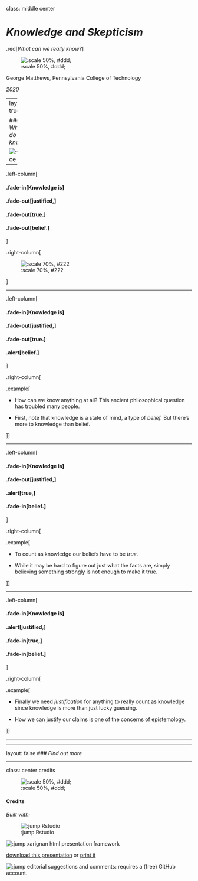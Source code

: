 class: middle center

# *Knowledge and Skepticism*

.red[*What can we really know?*]

![:scale 50%, #ddd;](img/construction.png)

George Matthews, Pennsylvania College of Technology

*2020*

---
layout: true

### *What do I know?*

![:vspace 20]()

---

.left-column[

#### .fade-in[Knowledge is]

#### .fade-out[justified,]

#### .fade-out[true.]

#### .fade-out[belief.]

]

.right-column[

![:scale 70%, #222](img/06/books-photorama.jpg)

]

---

.left-column[

#### .fade-in[Knowledge is]

#### .fade-out[justified,]

#### .fade-out[true.]

#### .alert[belief.]

]

.right-column[

.example[

- How can we know anything at all? This ancient philosophical question has troubled many people.

- First, note that knowledge is a state of mind, a type of *belief.* But there's more to knowledge than belief.

]]

---

.left-column[

#### .fade-in[Knowledge is]

#### .fade-out[justified,]

#### .alert[true,]

#### .fade-in[belief.]

]

.right-column[

.example[

- To count as knowledge our beliefs have to be *true.* 

- While it may be hard to figure out just what the facts are, simply believing something strongly is not enough to make it true. 

]]

---

.left-column[

#### .fade-in[Knowledge is]

#### .alert[justified,]

#### .fade-in[true,]

#### .fade-in[belief.]

]

.right-column[

.example[

- Finally we need *justification* for anything to really count as knowledge since knowledge is more than just lucky guessing. 

- How we can justify our claims is one of the concerns of epistemology.

]]

---


---

layout: false
### *Find out more*









---
class: center credits

![:scale 50%, #ddd;](img/01/g-1.jpg)

#### Credits

*Built with:*

![:jump Rstudio](https://rstudio.com/products/rstudio/) 

![:jump xarignan](https://github.com/yihui/xaringan) html presentation framework 

<!-- *Photos by:* -->



[download this presentation](./pdf/06-slides.pdf) or [print it](./pdf/06-handout.pdf)

![:jump editorial suggestions and comments](https://github.com/gwmatthews/philosophy-slideshows/issues): requires a (free) GitHub account.


